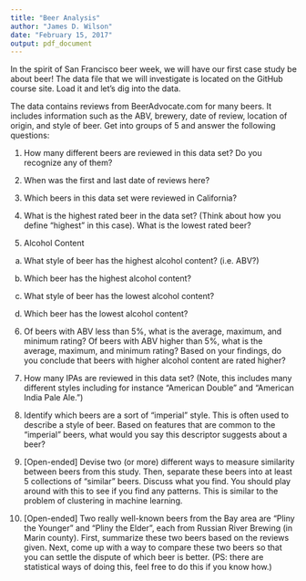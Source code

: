 ```yaml
---
title: "Beer Analysis"
author: "James D. Wilson"
date: "February 15, 2017"
output: pdf_document
---
```

In the spirit of San Francisco beer week, we will have our first case study be about beer! The data file that we will investigate is located on the GitHub course site. Load it and let's dig into the data.

The data contains reviews from BeerAdvocate.com for many beers. It includes information such as the ABV, brewery, date of review, location of origin, and style of beer. Get into groups of 5 and answer the following questions:

1) How many different beers are reviewed in this data set? Do you recognize any of them?

2) When was the first and last date of reviews here?

3) Which beers in this data set were reviewed in California?

4) What is the highest rated beer in the data set? (Think about how you define "highest" in this case). What is the lowest rated beer?

5) Alcohol Content

a) What style of beer has the highest alcohol content? (i.e. ABV?) 

b) Which beer has the highest alcohol content? 

c) What style of beer has the lowest alcohol content? 

d) Which beer has the lowest alcohol content?

6) Of beers with ABV less than 5%, what is the average, maximum, and minimum rating? Of beers with ABV higher than 5%, what is the average, maximum, and minimum rating? Based on your findings, do you conclude that beers with higher alcohol content are rated higher? 

7) How many IPAs are reviewed in this data set? (Note, this includes many different styles including for instance "American Double" and "American India Pale Ale.")

8) Identify which beers are a sort of "imperial" style. This is often used to describe a style of beer. Based on features that are common to the "imperial" beers, what would you say this descriptor suggests about a beer?

9) [Open-ended] Devise two (or more) different ways to measure similarity between beers from this study. Then, separate these beers into at least 5 collections of "similar" beers. Discuss what you find. You should play around with this to see if you find any patterns. This is similar to the problem of clustering in machine learning.

10) [Open-ended] Two really well-known beers from the Bay area are "Pliny the Younger" and "Pliny the Elder", each from Russian River Brewing (in Marin county). First, summarize these two beers based on the reviews given. Next, come up with a way to compare these two beers so that you can settle the dispute of which beer is better. (PS: there are statistical ways of doing this, feel free to do this if you know how.)


